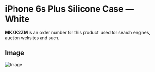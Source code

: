
# iPhone 6s Plus Silicone Case — White

<Callout type='info' emoji='👉🏻'>**MKXK2ZM** is an order number for this product, used for search engines, auction websites and such.</Callout>

## Image

![Image](https://everycase.imgix.net/everysource/MKXK2.webp)
